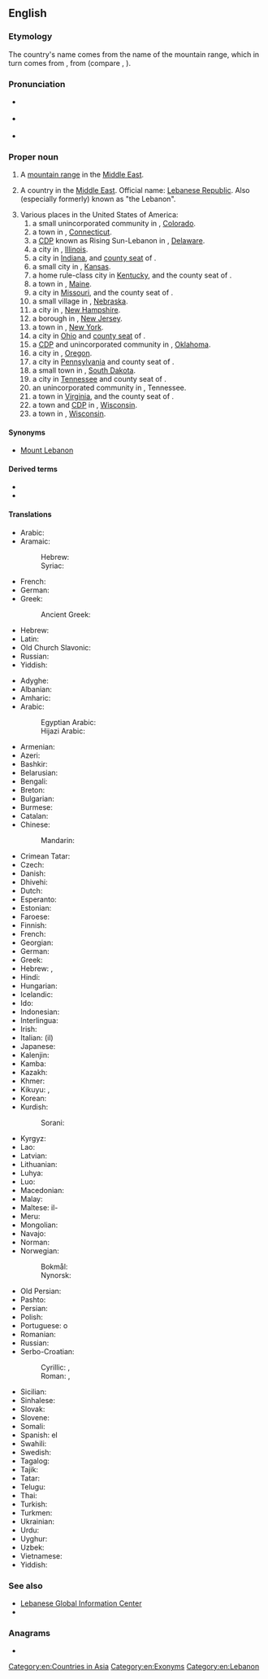 ==English==
{{wikipedia}}
{{slim-wikipedia|Lebanon (disambiguation)}}

===Etymology===
The country's name comes from the name of the mountain range, which in turn comes from {{bor|en|hbo|לְבָנוֹן|tr=ləḇānôn|notext=1}}, from {{der|en|sem-pro|*laban-|t=white}} (compare {{cog|he|לָבָן|tr=lāḇān|t=white}}, {{cog|ar|لَبَن|t=milk}}).

===Pronunciation===
* {{a|RP}} {{IPA|/ˈlɛbənən/|lang=en}}
* {{a|GA}} {{IPA|/ˈlɛbənɑn/|lang=en}}
* {{audio|En-US-Lebanon.ogg|Audio|lang=en}}

===Proper noun===
{{en-proper noun}}

# A [[mountain range]] in the [[Middle East]].
# {{senseid|en|Q822}}A country in the [[Middle East]]. Official name: [[Lebanese Republic]]. Also (especially formerly) known as "the Lebanon".
# Various places in the United States of America:
## a small unincorporated community in {{l|en|Montezuma County}}, [[Colorado]].
## a town in {{l|en|New London County}}, [[Connecticut]].
## a [[CDP]] known as Rising Sun-Lebanon in {{l|en|Kent County}}, [[Delaware]].
## a city in {{l|en|St. Clair County}}, [[Illinois]].
## a city in [[Indiana]], and [[county seat]] of {{l|en|Boone County}}.
## a small city in {{l|en|Smith County}}, [[Kansas]].
## a home rule-class city in [[Kentucky]], and the county seat of {{l|en|Marion County}}.
## a town in {{l|en|York County}}, [[Maine]].
## a city in [[Missouri]], and the county seat of {{l|en|Laclede County}}.
## a small village in {{l|en|Red Willow County}}, [[Nebraska]].
## a city in {{l|en|Grafton County}}, [[New Hampshire]].
## a borough in {{l|en|Hunterdon County}}, [[New Jersey]].
## a town in {{l|en|Madison County}}, [[New York]].
## a city in [[Ohio]] and [[county seat]] of {{l|en|Warren County}}.
## a [[CDP]] and unincorporated community in {{l|en|Marshall County}}, [[Oklahoma]].
## a city in {{l|en|Linn County}}, [[Oregon]].
## a city in [[Pennsylvania]] and county seat of {{l|en|Lebanon County}}.
## a small town in {{l|en|Potter County}}, [[South Dakota]].
## a city in [[Tennessee]] and county seat of {{l|en|Wilson County}}.
## an unincorporated community in {{l|en|Hardin County}}, Tennessee.
## a town in [[Virginia]], and the county seat of {{l|en|Russell County}}.
## a town and [[CDP]] in {{l|en|Dodge County}}, [[Wisconsin]].
## a town in {{l|en|Waupaca County}}, [[Wisconsin]].

====Synonyms====
* {{sense|mountain range}} [[Mount Lebanon]]

====Derived terms====
* {{l|en|Lebanon cedar}}
* {{l|en|Lebanon County}}

====Translations====
{{trans-top|mountain range}}
* Arabic: {{t+|ar|لُبْنَان}}
* Aramaic:
*: Hebrew: {{t|arc|לִבְנָן|tr=liḇnān}}
*: Syriac: {{t|arc|ܠܸܒܼܢܵܢ|tr=leḇnān}}
* French: {{t+|fr|Liban}}
* German: {{t+|de|Libanon}}
* Greek: {{t+|el|Λίβανος}}
*: Ancient Greek: {{t|grc|Λίβανον}}
{{trans-mid}}
* Hebrew: {{t+|he|לבנון|alt=הַלְּבָנוֹן|tr=ha-l'vanón}}
* Latin: {{t|la|Libanus|m}}
* Old Church Slavonic: {{t|cu|Лїванъ}}
* Russian: {{t+|ru|Лива́н}}
* Yiddish: {{t|yi|לבֿנון|tr=levonen}}
{{trans-bottom}}

{{trans-top|id=Q822|Lebanese Republic}}
* Adyghe: {{t|ady|Ливан}}
* Albanian: {{t|sq|Liban|m}}
* Amharic: {{t|am|ሊባኖስ|sc=Ethi}}
* Arabic: {{t+|ar|لُبْنَان|m}}
*: Egyptian Arabic: {{t|arz|لبنان|f|tr=lebnan|sc=Arab}}
*: Hijazi Arabic: {{t|acw|لبنان|f|tr=libnān|sc=Arab}}
* Armenian: {{t|hy|Լիբանան}}
* Azeri: {{t+|az|Livan}}
* Bashkir: {{t|ba|Ливан|sc=Cyrl}}
* Belarusian: {{t|be|Ліва́н|m}}
* Bengali: {{t|bn|লেবানন|tr=lebanôn}}
* Breton: {{t|br|Liban}}
* Bulgarian: {{t+|bg|Лива́н|m|sc=Cyrl}}
* Burmese: {{t|my|လက်ဘနွန်|sc=Mymr}}
* Catalan: {{t+|ca|Líban|m}}
* Chinese:
*: Mandarin: {{t+|cmn|黎巴嫩|tr=Líbānèn|sc=Hani}}
* Crimean Tatar: {{t|crh|Lübnan}}
* Czech: {{t+|cs|Libanon|m}}
* Danish: {{t|da|Libanon}}
* Dhivehi: {{t|dv|ލުބުނާން|sc=Thaa}}
* Dutch: {{t+|nl|Libanon|n}}
* Esperanto: {{t+|eo|Libano}}
* Estonian: {{t+|et|Liibanon}}
* Faroese: {{t|fo|Libanon|n}}
* Finnish: {{t+|fi|Libanon}}
* French: {{t+|fr|Liban|m}}
* Georgian: {{t|ka|ლიბანი}}
* German: {{t+|de|Libanon|m}}
* Greek: {{t+|el|Λίβανος|m}}
* Hebrew: {{t+|he|לְבָנוֹן|tr=l'vanón}}, {{t+|he|לַבְנוּן|tr=lavinun}}
* Hindi: {{t+|hi|लेबनान}}
* Hungarian: {{t+|hu|Libanon}}
* Icelandic: {{t+|is|Líbanon|n}}
* Ido: {{t+|io|Libano}}
* Indonesian: {{t+|id|Lebanon}}
* Interlingua: {{t|ia|Libano}}
* Irish: {{t|ga|Liobáin|f|alt=An Liobáin}}
* Italian: (il) {{t+|it|Libano|m}}
* Japanese: {{t+|ja|レバノン|tr=Rebanon}}
* Kalenjin: {{t|kln|Lebanon}}
* Kamba: {{t|kam|Lebanon}}
* Kazakh: {{t|kk|Ливан|sc=Cyrl}}
* Khmer: {{t+|km|លីបង់|tr=liibɑng|sc=Khmr}}
* Kikuyu: {{t|ki|Lebanon}}, {{t|ki|Lebanon}}
* Korean: {{t|ko|^레바논}}
* Kurdish: {{t+|ku|Libnan|sc=ku-Arab}}
*: Sorani: {{t|ckb|لوبنان|sc=ku-Arab}}
{{trans-mid}}
* Kyrgyz: {{t|ky|Ливан|sc=Cyrl}}
* Lao: {{t|lo|ລີບັງ|sc=Laoo}}
* Latvian: {{t+|lv|Libāna|f}}
* Lithuanian: {{t+|lt|Libanas|m}}
* Luhya: {{t|luy|Lebanon}}
* Luo: {{t|luo|Lebanon}}
* Macedonian: {{t+|mk|Ли́бан|m}}
* Malay: {{t|ms|Lubnan}}
* Maltese: il-{{t|mt|Libanu}}
* Meru: {{t|mer|Lebanon}}
* Mongolian: {{t|mn|Ливан|sc=Cyrl}}
* Navajo: {{t|nv|Łíbanoo}}
* Norman: {{t|nrf|Liban|m}}
* Norwegian:
*: Bokmål: {{t+|nb|Libanon}}
*: Nynorsk: {{t+|nn|Libanon}}
* Old Persian: {{t|peo|𐎾𐎲𐎴𐎠𐎴|tr=labanāna|sc=Xpeo}}
* Pashto: {{t|ps|لبنان|tr=lubnān|sc=ps-Arab}}
* Persian: {{t|fa|لبنان|tr=lobnân|sc=fa-Arab}}
* Polish: {{t+|pl|Liban|m}}
* Portuguese: o {{t+|pt|Líbano|m}}
* Romanian: {{t+|ro|Liban|m}}
* Russian: {{t+|ru|Лива́н|m}}
* Serbo-Croatian:
*: Cyrillic: {{t|sh|Либан|m}}, {{t|sh|Либанон|m}}
*: Roman: {{t|sh|Liban|m}}, {{t+|sh|Libanon|m}}
* Sicilian: {{t|scn|Lìbbanu|m}}
* Sinhalese: {{t|si|ලෙබනනය|sc=Sinh}}
* Slovak: {{t|sk|Libanon|m}}
* Slovene: {{t+|sl|Líbanon|m}}
* Somali: {{t|so|Lubnaan}}
* Spanish: el {{t+|es|Líbano|m}}
* Swahili: {{t+|sw|Lebanon}}
* Swedish: {{t+|sv|Libanon}}
* Tagalog: {{t|tl|Lebanon}}
* Tajik: {{t+|tg|Лубнон}}
* Tatar: {{t|tt|Ливан}}
* Telugu: {{t+|te|లెబనాన్}}
* Thai: {{t+|th|เลบานอน}}
* Turkish: {{t+|tr|Lübnan}}
* Turkmen: {{t|tk|Liwan}}
* Ukrainian: {{t+|uk|Ліва́н|m}}
* Urdu: {{t|ur|لبنان|tr=lebnān|sc=ur-Arab}}
* Uyghur: {{t|ug|لىۋان|sc=ug-Arab}}
* Uzbek: {{t+|uz|Livan}}
* Vietnamese: {{t|vi|Li-băng}}
* Yiddish: {{t|yi|לבֿנון|tr=levonen}}
{{trans-bottom}}

===See also===
* [http://www.lgic.org Lebanese Global Information Center]
* {{l|en|Appendix:Countries of the world|Countries of the world}}

{{topics|en|Colorado, USA|Connecticut, USA|Delaware, USA|Illinois, USA|Cities in Indiana, USA|Kansas, USA|Kentucky, USA|Maine, USA|Missouri, USA|Nebraska, USA|New Hampshire, USA|New Jersey, USA|New York, USA|Ohio, USA|Oklahoma, USA|Oregon, USA|Pennsylvania, USA|South Dakota, USA|Tennessee, USA|Virginia, USA|Wisconsin, USA}}

===Anagrams===
* {{anagrams|en|nanobel}}

[[Category:en:Countries in Asia]]
[[Category:en:Exonyms]]
[[Category:en:Lebanon]]